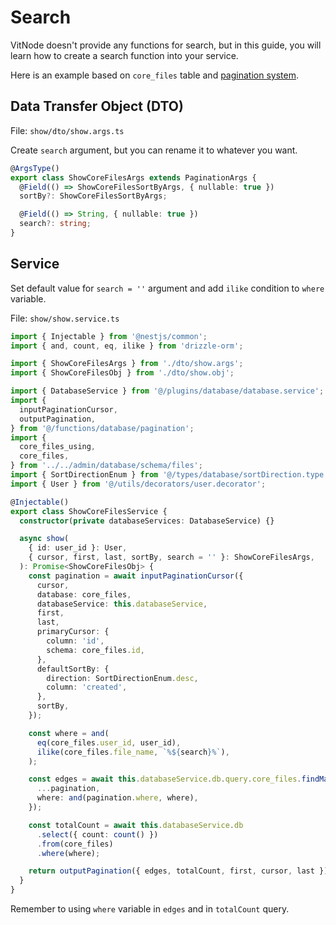 # Search

VitNode doesn't provide any functions for search, but in this guide, you will learn how to create a search function into your service.

Here is an example based on `core_files` table and [pagination system](/docs/plugins/database/pagination).

## Data Transfer Object (DTO)

File: `show/dto/show.args.ts`

Create `search` argument, but you can rename it to whatever you want.

```ts {6-7}
@ArgsType()
export class ShowCoreFilesArgs extends PaginationArgs {
  @Field(() => ShowCoreFilesSortByArgs, { nullable: true })
  sortBy?: ShowCoreFilesSortByArgs;

  @Field(() => String, { nullable: true })
  search?: string;
}
```

## Service

Set default value for `search = ''` argument and add `ilike` condition to `where` variable.

File: `show/show.service.ts`

```ts {2, 25, 46, 51, 57}
import { Injectable } from '@nestjs/common';
import { and, count, eq, ilike } from 'drizzle-orm';

import { ShowCoreFilesArgs } from './dto/show.args';
import { ShowCoreFilesObj } from './dto/show.obj';

import { DatabaseService } from '@/plugins/database/database.service';
import {
  inputPaginationCursor,
  outputPagination,
} from '@/functions/database/pagination';
import {
  core_files_using,
  core_files,
} from '../../admin/database/schema/files';
import { SortDirectionEnum } from '@/types/database/sortDirection.type';
import { User } from '@/utils/decorators/user.decorator';

@Injectable()
export class ShowCoreFilesService {
  constructor(private databaseServices: DatabaseService) {}

  async show(
    { id: user_id }: User,
    { cursor, first, last, sortBy, search = '' }: ShowCoreFilesArgs,
  ): Promise<ShowCoreFilesObj> {
    const pagination = await inputPaginationCursor({
      cursor,
      database: core_files,
      databaseService: this.databaseService,
      first,
      last,
      primaryCursor: {
        column: 'id',
        schema: core_files.id,
      },
      defaultSortBy: {
        direction: SortDirectionEnum.desc,
        column: 'created',
      },
      sortBy,
    });

    const where = and(
      eq(core_files.user_id, user_id),
      ilike(core_files.file_name, `%${search}%`),
    );

    const edges = await this.databaseService.db.query.core_files.findMany({
      ...pagination,
      where: and(pagination.where, where),
    });

    const totalCount = await this.databaseService.db
      .select({ count: count() })
      .from(core_files)
      .where(where);

    return outputPagination({ edges, totalCount, first, cursor, last });
  }
}
```

Remember to using `where` variable in `edges` and in `totalCount` query.

